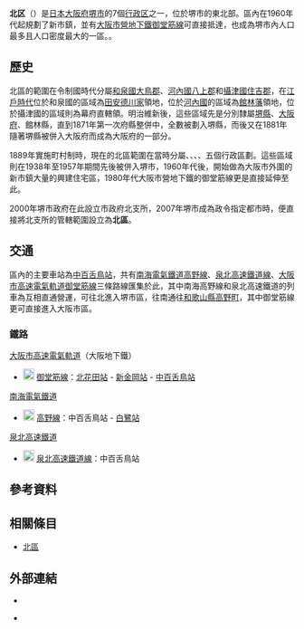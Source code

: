 
{{日本區
| 自治體名=北區
| 圖像=[[File:Mozu-hachimangu-haiden1.jpg|240px]]
| 圖像說明=[[百舌鳥神社|百舌鳥神社]]（百舌鳥八幡宮）{{Infobox mapframe|zoom=11|frame-width=240}}
| 日文原名=北区
| 平假名=きたく
| 羅馬字拼音=Kita-ku
| 區章=
| 都道府縣=大阪府
| 市=堺市
| 支廳=
| 編號=27146-2
| 面積=15.58
| 邊界未定=
| 人口=159,122<ref>{{Cite web| url=http://www.city.sakai.lg.jp/shisei/tokei/suikei.html| title=推計人口・世帯数| date=2017-12-15| publisher=堺市政府| accessdate=2017-12-16| language=ja| archive-date=2017-12-08| archive-url=https://web.archive.org/web/20171208174827/http://www.city.sakai.lg.jp/shisei/tokei/suikei.html| dead-url=no}}</ref>
| 統計時間=2017年12月1日
| 自治體=[[堺市|堺市]]（[[堺区|堺区]]、[[西区_(堺市)|西区]]、[[中区_(堺市)|中区]]、[[東区_(堺市)|東区]]、[[美原区|美原区]]）、[[大阪市|大阪市]]（[[住吉区|住吉区]]）、[[松原市_(日本)|松原市]]
| 樹= 
| 花= 
| 其他象徵物=
| 其他象徵=
| 郵遞區號=591-8021
| 所在地=北区新金岡町五丁1番4号<br>{{coord|34|33|55.67|N|135|31|1.82|E|type:adm3rd_region:JP|display=inline}}
| 電話號碼=72-258-2706
| 外部連結=http://www.city.sakai.lg.jp/kita 
| 經度=
| 緯度=
| 地圖=Location of Kita ward Sakai city Osaka prefecture Japan.svg
| 註記=
}}
'''北区'''（{{jpn|j=北区|hg=きたく|rm=Kita ku|f=y}}）是[[日本|日本]][[大阪府|大阪府]][[堺市|堺市]]的7個[[行政区|行政区]]之一，位於堺市的東北部。區內在1960年代起規劃了新市鎮，並有[[大阪市營地下鐵|大阪市營地下鐵]][[御堂筋線|御堂筋線]]可直接抵達，也成為堺市內人口最多且人口密度最大的一區。。

== 歷史 ==
北區的範圍在令制國時代分屬[[和泉國|和泉國]][[大鳥郡|大鳥郡]]、[[河內國|河內國]][[八上郡_(大阪府)|八上郡]]和[[攝津國|攝津國]][[住吉郡|住吉郡]]，在[[江戶時代|江戶時代]]位於和泉國的區域為[[田安德川家|田安德川家]]領地，位於[[河內國|河內國]]的區域為[[館林藩|館林藩]]領地，位於攝津國的區域則為幕府直轄領。明治維新後，這些區域先是分別隸屬[[堺縣|堺縣]]、[[大阪府|大阪府]]、館林縣，直到1871年第一次府縣整併中，全數被劃入堺縣，而後又在1881年隨著堺縣被併入大阪府而成為大阪府的一部分。

1889年實施町村制時，現在的北區範圍在當時分屬{{tsl|ja|五箇荘村|五箇莊村}}、{{Tsl|ja|西百舌鳥村}}、{{Tsl|ja|中百舌鳥村}}、{{tsl|ja|金岡村 (大阪府)|金岡村 (大阪府)|金岡村}}、{{tsl|ja|北八下村}}五個行政區劃。這些區域則在1938年至1957年期間先後被併入堺市，1960年代後，開始做為大阪市外圍的新市鎮大量的興建住宅區，1980年代大阪市營地下鐵的御堂筋線更是直接延伸至此。

2000年堺市政府在此設立市政府北支所，2007年堺市成為政令指定都市時，便直接將北支所的管轄範圍設立為'''北區'''。

== 交通 ==
區內的主要車站為[[中百舌鳥站|中百舌鳥站]]，共有[[南海電氣鐵道|南海電氣鐵道]][[高野線|高野線]]、[[泉北高速鐵道線|泉北高速鐵道線]]、[[大阪市高速電氣軌道|大阪市高速電氣軌道]][[御堂筋線|御堂筋線]]三條路線匯集於此，其中南海高野線和泉北高速鐵道的列車為互相直通營運，可往北進入堺市區，往南通往[[和歌山縣|和歌山縣]][[高野町|高野町]]，其中御堂筋線更可直接進入大阪市區。
=== 鐵路 ===
; [[大阪市高速電氣軌道|大阪市高速電氣軌道]]（大阪地下鐵）
* [[File:Osaka_Metro_Midosuji_line_symbol.svg|20px]] [[御堂筋線|御堂筋線]]：[[北花田站|北花田站]] - [[新金岡站|新金岡站]] - [[中百舌鳥站|中百舌鳥站]]
; [[南海電氣鐵道|南海電氣鐵道]]
* [[File:Nankai_koya_line_simbole.svg|20px]] [[高野線|高野線]]：中百舌鳥站 - [[白鷺站|白鷺站]]
; [[泉北高速鐵道|泉北高速鐵道]]
* [[File:Number_prefix_Semboku_Rapid_Railway_line.png|20px]] [[泉北高速鐵道線|泉北高速鐵道線]]：中百舌鳥站

== 參考資料 ==
{{Reflist}}

== 相關條目 ==
{{Commonscat|Kita-ku, Sakai}}
* [[北區|北區]]

== 外部連結 ==
* {{Osmrelation|358761}}
* {{Ja}} {{official website}}

{{大阪府}}